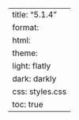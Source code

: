---
title: "5.1.4"
format:
    html:
        theme:
            light: flatly
            dark: darkly
        css: styles.css
        toc: true
---